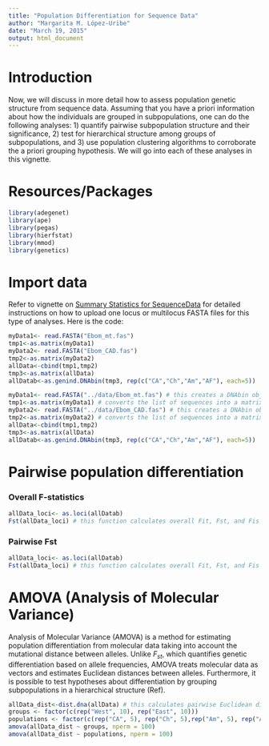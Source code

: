 ```yaml
---
title: "Population Differentiation for Sequence Data"
author: "Margarita M. López-Uribe"
date: "March 19, 2015"
output: html_document
---
```


Introduction
=========

Now, we will discuss in more detail how to assess population genetic structure
from sequence data. Assuming that you have a priori information about how the
individuals are grouped in subpopulations, one can do the following analyses: 1)
quantify pairwise subpopulation structure and their significance, 2) test for
hierarchical structure among groups of subpopulations, and 3) use population
clustering algorithms to corroborate the a priori grouping hypothesis. We will
go into each of these analyses in this vignette.


Resources/Packages
=========
```r
library(adegenet)
library(ape)
library(pegas)
library(hierfstat)
library(mmod)
library(genetics)
```

Import data
========
Refer to vignette on 
[Summary Statistics for SequenceData](SummarySequenceData.html) for detailed
instructions on how to upload one locus or multilocus FASTA files for this type
of analyses. Here is the code:

```r
myData1<- read.FASTA("Ebom_mt.fas") 
tmp1<-as.matrix(myData1)
myData2<- read.FASTA("Ebom_CAD.fas") 
tmp2<-as.matrix(myData2)
allData<-cbind(tmp1,tmp2)
tmp3<-as.matrix(allData) 
allDatab<-as.genind.DNAbin(tmp3, rep(c("CA","Ch","Am","AF"), each=5)) 
```

```r
myData1<- read.FASTA("../data/Ebom_mt.fas") # this creates a DNAbin object
tmp1<-as.matrix(myData1) # converts the list of sequences into a matrix
myData2<- read.FASTA("../data/Ebom_CAD.fas") # this creates a DNAbin object
tmp2<-as.matrix(myData2) # converts the list of sequences into a matrix
allData<-cbind(tmp1,tmp2)
tmp3<-as.matrix(allData) 
allDatab<-as.genind.DNAbin(tmp3, rep(c("CA","Ch","Am","AF"), each=5))
```

Pairwise population differentiation
========

### Overall F-statistics

```r
allData_loci<- as.loci(allDatab) 
Fst(allData_loci) # this function calculates overall Fit, Fst, and Fis of the dataset
```
### Pairwise Fst

```r
allData_loci<- as.loci(allDatab) 
Fst(allData_loci) # this function calculates overall Fit, Fst, and Fis of the dataset
```

AMOVA (Analysis of Molecular Variance)
========

Analysis of Molecular Variance (AMOVA) is a method for estimating population
differentiation from molecular data taking into account the mutational distance
between alleles. Unlike $F_{st}$, which quantifies genetic differentiation based
on allele frequencies, AMOVA treats molecular data as vectors and estimates
Euclidean distances between alleles. Furthermore, it is possible to test
hypotheses about differentiation by grouping subpopulations in a hierarchical
structure (Ref).

```r
allData_dist<-dist.dna(allData) # this calculates pairwise Euclidean distances among individuals
groups <- factor(c(rep("West", 10), rep("East", 10)))
populations <- factor(c(rep("CA", 5), rep("Ch", 5),rep("Am", 5), rep("AF", 5)))
amova(allData_dist ~ groups, nperm = 100)
amova(allData_dist ~ populations, nperm = 100)
```

